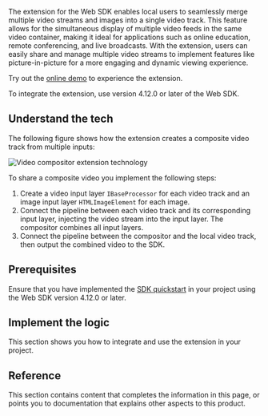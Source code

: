 
The <Vg k="RTEE_COMPOSITOR" /> extension for the Web SDK enables local users to seamlessly merge multiple video streams and images into a single video track. This feature allows for the simultaneous display of multiple video feeds in the same video container, making it ideal for applications such as online education, remote conferencing, and live broadcasts. With the <Vg k="RTEE_COMPOSITOR" /> extension, users can easily share and manage multiple video streams to implement features like picture-in-picture for a more engaging and dynamic viewing experience.

<PlatformWrapper platform="web">

Try out the [online demo](https://webdemo-global.agora.io/example/plugin/videoCompositor/index.html) to experience the <Vg k="RTEE_COMPOSITOR" /> extension.

<Admonition>
To integrate the <Vg k="RTEE_COMPOSITOR" /> extension, use version 4.12.0 or later of the Web SDK.
</Admonition>

## Understand the tech

The following figure shows how the <Vg k="RTEE_COMPOSITOR" /> extension creates a composite video track from multiple inputs:

![Video compositor extension technology](https://agora-doc.s3.us-east-1.amazonaws.com/images/extensions-marketplace/video-compositor-tech.png)

To share a composite video you implement the following steps:

1. Create a video input layer `IBaseProcessor` for each video track and an image input layer `HTMLImageElement` for each image.
1. Connect the pipeline between each video track and its corresponding input layer, injecting the video stream into the input layer. The compositor combines all input layers.
1. Connect the pipeline between the compositor and the local video track, then output the combined video to the SDK.

## Prerequisites

Ensure that you have implemented the [SDK quickstart](/video-calling/get-started/get-started-sdk) in your project using the Web SDK version 4.12.0 or later.

## Implement the logic

This section shows you how to integrate and use the <Vg k="RTEE_COMPOSITOR" /> extension in your project.

<ProjectImplement />

## Reference

This section contains content that completes the information in this page, or points you to documentation that explains other aspects to this product. 

<Reference />

</PlatformWrapper>
<PlatformWrapper notAllowed="web">
<NotSupported />
</PlatformWrapper>